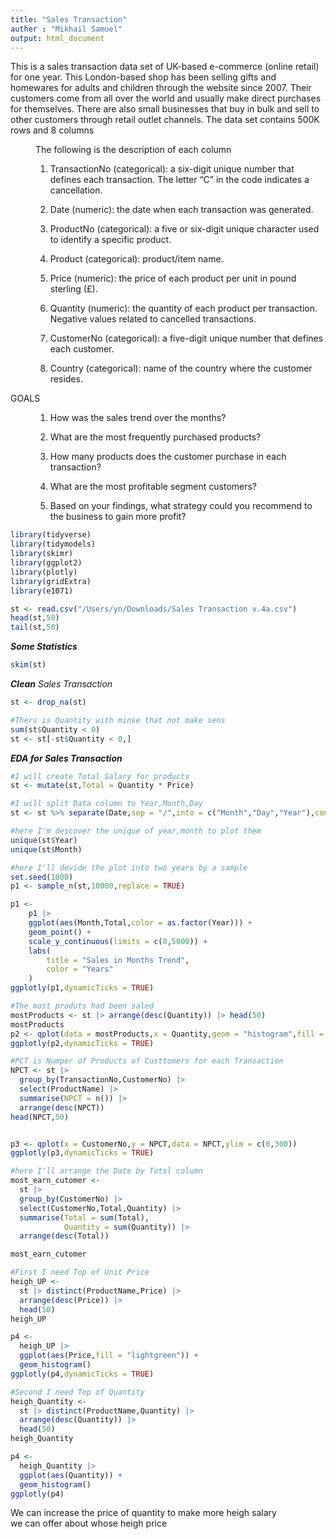 ```yaml
---
title: "Sales Transaction"
auther : "Mikhail Samuel"
output: html_document
---
```


`This is a sales transaction data set of UK-based e-commerce (online retail) for one year. This London-based shop has been selling gifts and homewares for adults and children through the website since 2007. Their customers come from all over the world and usually make direct purchases for themselves. There are also small businesses that buy in bulk and sell to other customers through retail outlet channels.  The data set contains 500K rows and 8 columns`{=html}

:   `The following is the description of each column`{=html}

:   1.  TransactionNo (categorical): a six-digit unique number that defines each transaction. The letter “C” in the code indicates a cancellation.

    2.  Date (numeric): the date when each transaction was generated.

    3.  ProductNo (categorical): a five or six-digit unique character used to identify a specific product.

    4.  Product (categorical): product/item name.

    5.  Price (numeric): the price of each product per unit in pound sterling (£).

    6.  Quantity (numeric): the quantity of each product per transaction. Negative values related to cancelled transactions.

    7.  CustomerNo (categorical): a five-digit unique number that defines each customer.

    8.  Country (categorical): name of the country where the customer resides.

GOALS

:   1.  How was the sales trend over the months?

    2.  What are the most frequently purchased products?

    3.  How many products does the customer purchase in each transaction?

    4.  What are the most profitable segment customers?

    5.  Based on your findings, what strategy could you recommend to the business to gain more profit?

```r

library(tidyverse)
library(tidymodels)
library(skimr)
library(ggplot2)
library(plotly)
library(gridExtra)
library(e1071)
```

```r
st <- read.csv("/Users/yn/Downloads/Sales Transaction v.4a.csv")
head(st,50)
tail(st,50)
```

| ***Some Statistics***

```r
skim(st)
```

| ***Clean** Sales Transaction*

```r
st <- drop_na(st)
```

```r
#Thers is Quantity with minse that not make sens
sum(st$Quantity < 0)
st <- st[-st$Quantity < 0,]
```

| ***EDA for Sales Transaction***

```r
#I will create Total Salary for products
st <- mutate(st,Total = Quantity * Price)

#I will split Data column to Year,Month,Day
st <- st %>% separate(Date,sep = "/",into = c("Month","Day","Year"),convert = TRUE)
```

`How was the sales trend over the months?`{=asciidoc}

```r
#here I'm descover the unique of year,month to plot them
unique(st$Year)
unique(st$Month)

#here I'll devide the plot into two years by a sample
set.seed(1000)
p1 <- sample_n(st,10000,replace = TRUE)

p1 <-
    p1 |> 
    ggplot(aes(Month,Total,color = as.factor(Year))) +
    geom_point() +
    scale_y_continuous(limits = c(0,5000)) +
    labs(
        title = "Sales in Months Trend",
        color = "Years"
    )
ggplotly(p1,dynamicTicks = TRUE)

```

`What are the most frequently purchased products?`{=commonmark}

```r
#The most produts had been saled
mostProducts <- st |> arrange(desc(Quantity)) |> head(50)
mostProducts
p2 <- qplot(data = mostProducts,x = Quantity,geom = "histogram",fill = ProductName)
ggplotly(p2,dynamicTicks = TRUE)
```

`How many products does the customer purchase in each transaction?`{=asciidoc}

```r
#PCT is Numper of Products of Custtomers for each Transaction 
NPCT <- st |> 
  group_by(TransactionNo,CustomerNo) |> 
  select(ProductName) |> 
  summarise(NPCT = n()) |> 
  arrange(desc(NPCT))
head(NPCT,50)


p3 <- qplot(x = CustomerNo,y = NPCT,data = NPCT,ylim = c(0,300))
ggplotly(p3,dynamicTicks = TRUE)
```

`What are the most profitable segment customers?`{=asciidoc}

```r
#here I'll arrange the Date by Totsl column
most_earn_cutomer <- 
  st |> 
  group_by(CustomerNo) |> 
  select(CustomerNo,Total,Quantity) |> 
  summarise(Total = sum(Total),
            Quantity = sum(Quantity)) |> 
  arrange(desc(Total))

most_earn_cutomer
```

`Based on your findings, what strategy could you recommend to the business to gain more profit?`{=asciidoc}

```r
#First I need Top of Unit Price
heigh_UP <- 
  st |> distinct(ProductName,Price) |> 
  arrange(desc(Price)) |> 
  head(50)
heigh_UP

p4 <- 
  heigh_UP |> 
  ggplot(aes(Price,fill = "lightgreen")) + 
  geom_histogram()
ggplotly(p4,dynamicTicks = TRUE)

#Second I need Top of Quantity
heigh_Quantity <- 
  st |> distinct(ProductName,Quantity) |>
  arrange(desc(Quantity)) |> 
  head(50)
heigh_Quantity

p4 <- 
  heigh_Quantity |> 
  ggplot(aes(Quantity)) + 
  geom_histogram()
ggplotly(p4)

```

| We can increase the price of quantity to make more heigh salary
| we can offer about whose heigh price
